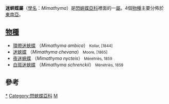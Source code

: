 {{NoteTA
|G1=Butterfly
}}
{{Automatic taxobox
| taxon = Mimathyma
| image = VB 023 Indian Purple Emperor.jpg
| image_caption = [[環帶迷蛺蝶|環帶迷蛺蝶]]<br />''Mimathyma ambica''
| authority = [[Moore|Moore]], 1896
| type_species = [[迷蛺蝶|迷蛺蝶]] <br />''Mimathyma chevana''
| type_species_authority = [[Linnaeus|Linnaeus]], 1758
| subdivision_ranks = [[物種|種]]
| subdivision = 
共4種<ref>[http://www.nic.funet.fi/pub/sci/bio/life/insecta/lepidoptera/ditrysia/papilionoidea/nymphalidae/apaturinae/mimathyma/index.html ''Mimathyma''] at funet.fi</ref>，詳見正文。
| synonyms =
*''Apatura''
*''Bremeria'' Moore, [1896]
*''Athymode''s Moore, [1896]
*''Amuriana'' Korshunov & Dubatolov, 1984
}}

'''迷蛺蝶屬'''（[[學名|學名]]：''Mimathyma''）是[[閃蛺蝶亞科|閃蛺蝶亞科]]裡面的一[[屬_(生物)|屬]]。4個[[物種|物種]]主要分佈於[[東南亞|東南亞]]。

== [[物種|物種]] ==
* [[環帶迷蛺蝶|環帶迷蛺蝶]] （''Mimathyma ambica''） <small>Kollar, [1844]</small>
* [[迷蛺蝶|迷蛺蝶]] （''Mimathyma chevana''） <small>Moore, [1865]</small>
* [[夜迷蛺蝶|夜迷蛺蝶]] （''Mimathyma nycteis''） <small>Ménétriès, 1859</small>
* [[白斑迷蛺蝶|白斑迷蛺蝶]] （''Mimathyma schrenckii''） <small>Ménétriès, 1859</small>

== 參考 ==
<references/>

{{Commons category|Mimathyma}}
{{Taxonbar}}

{{閃蛺蝶亞科}}

[[Category:迷蛺蝶屬|*]]
[[Category:閃蛺蝶亞科|Category:閃蛺蝶亞科]]
[[Category:1896年描述的分类群|M]]